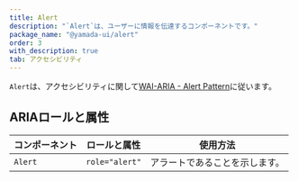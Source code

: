 ```yaml
---
title: Alert
description: "`Alert`は、ユーザーに情報を伝達するコンポーネントです。"
package_name: "@yamada-ui/alert"
order: 3
with_description: true
tab: アクセシビリティ
---
```


`Alert`は、アクセシビリティに関して[WAI-ARIA - Alert Pattern](https://www.w3.org/WAI/ARIA/apg/patterns/alert/)に従います。

## ARIAロールと属性

| コンポーネント | ロールと属性   | 使用方法                       |
| -------------- | -------------- | ------------------------------ |
| `Alert`        | `role="alert"` | アラートであることを示します。 |

